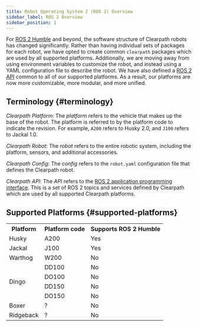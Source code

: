 ```yaml
---
title: Robot Operating System 2 (ROS 2) Overview
sidebar_label: ROS 2 Overview
sidebar_position: 1
---
```


For [ROS 2 Humble](https://docs.ros.org/en/humble/index.html) and beyond, the software structure of Clearpath robots has changed significantly. Rather than having individual sets of packages for each
robot, we have opted to create common `clearpath` packages which are used by all supported platforms. Additionally, we are moving away from using environment variables
to customize the robot, and instead using a YAML configuration file to describe the robot. We have also defined a [ROS 2 API](api/overview) common to all of our supported platforms. As a result,
our platforms are now more customizable, more modular, and more unified.


## Terminology {#terminology}

*Clearpath Platform*: The *platform* refers to the vehicle that makes up the base of the robot. The platform is referred to by
the platform code to indicate the revision. For example, `A200` refers to Husky 2.0, and `J100` refers to Jackal 1.0.

*Clearpath Robot*: The *robot* refers to the entire robotic system, including the platform, sensors, and additional accessories.

*Clearpath Config*: The *config* refers to the `robot.yaml` configuration file that defines the Clearpath robot.

*Clearpath API*: The *API* refers to the [ROS 2 application programming interface](api/overview). This is a set of ROS 2 topics and services defined
by Clearpath which are used by all supported Clearpath platforms.


## Supported Platforms {#supported-platforms}

<table>
  <tr>
    <th>Platform</th>
    <th>Platform code</th>
    <th>Supports ROS 2 Humble</th>
  </tr>

  <tr>
    <td>Husky</td>
    <td>A200</td>
    <td>Yes</td>
  </tr>

  <tr>
    <td>Jackal</td>
    <td>J100</td>
    <td>Yes</td>
  </tr>

  <tr>
    <td>Warthog</td>
    <td>W200</td>
    <td>No</td>
  </tr>

  <tr>
    <td rowspan="5">Dingo</td>
  </tr>
  <tr>
    <td>DD100</td>
    <td>No</td>
  </tr>
  <tr>
    <td>DO100</td>
    <td>No</td>
  </tr>
  <tr>
    <td>DD150</td>
    <td>No</td>
  </tr>
  <tr>
    <td>DO150</td>
    <td>No</td>
  </tr>

  <tr>
    <td>Boxer</td>
    <td>?</td>
    <td>No</td>
  </tr>

  <tr>
    <td>Ridgeback</td>
    <td>?</td>
    <td>No</td>
  </tr>
</table>
